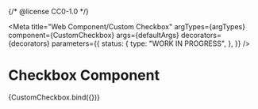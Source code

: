 {/* @license CC0-1.0 */}


<Meta
  title="Web Component/Custom Checkbox"
  argTypes={argTypes}
  component={CustomCheckbox}
  args={defaultArgs}
  decorators={decorators}
  parameters={{
    status: {
      type: "WORK IN PROGRESS",
    },
  }}
/>

# Checkbox Component

<Canvas>
  <Story name="Default" args={exampleArgs}>
    {CustomCheckbox.bind({})}
  </Story>
</Canvas>

<ArgsTable story="Default" />
